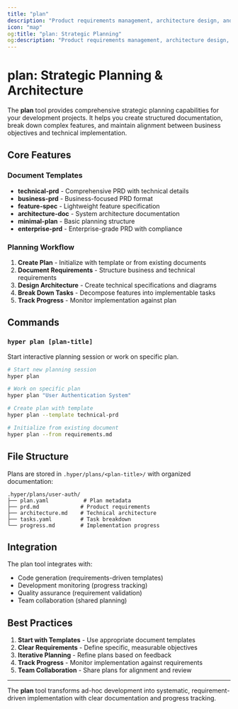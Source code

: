 ```yaml
---
title: "plan"
description: "Product requirements management, architecture design, and strategic task planning with AI-assisted documentation."
icon: "map"
og:title: "plan: Strategic Planning"
og:description: "Product requirements management, architecture design, and strategic task planning with AI-assisted documentation."
---
```


# plan: Strategic Planning & Architecture

The **plan** tool provides comprehensive strategic planning capabilities for your development projects. It helps you create structured documentation, break down complex features, and maintain alignment between business objectives and technical implementation.

## Core Features

### Document Templates
- **technical-prd** - Comprehensive PRD with technical details
- **business-prd** - Business-focused PRD format  
- **feature-spec** - Lightweight feature specification
- **architecture-doc** - System architecture documentation
- **minimal-plan** - Basic planning structure
- **enterprise-prd** - Enterprise-grade PRD with compliance

### Planning Workflow
1. **Create Plan** - Initialize with template or from existing documents
2. **Document Requirements** - Structure business and technical requirements
3. **Design Architecture** - Create technical specifications and diagrams
4. **Break Down Tasks** - Decompose features into implementable tasks
5. **Track Progress** - Monitor implementation against plan

## Commands

### `hyper plan [plan-title]`
Start interactive planning session or work on specific plan.

```bash
# Start new planning session
hyper plan

# Work on specific plan
hyper plan "User Authentication System"

# Create plan with template
hyper plan --template technical-prd

# Initialize from existing document
hyper plan --from requirements.md
```

## File Structure

Plans are stored in `.hyper/plans/<plan-title>/` with organized documentation:

```
.hyper/plans/user-auth/
├── plan.yaml           # Plan metadata
├── prd.md             # Product requirements
├── architecture.md    # Technical architecture
├── tasks.yaml         # Task breakdown
└── progress.md        # Implementation progress
```

## Integration

The plan tool integrates with:
- Code generation (requirements-driven templates)
- Development monitoring (progress tracking)
- Quality assurance (requirement validation)
- Team collaboration (shared planning)

## Best Practices

1. **Start with Templates** - Use appropriate document templates
2. **Clear Requirements** - Define specific, measurable objectives
3. **Iterative Planning** - Refine plans based on feedback
4. **Track Progress** - Monitor implementation against requirements
5. **Team Collaboration** - Share plans for alignment and review

---

The **plan** tool transforms ad-hoc development into systematic, requirement-driven implementation with clear documentation and progress tracking.